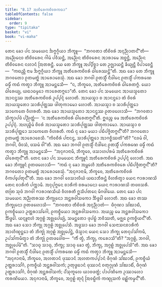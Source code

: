```yaml
---
title: "8.17 ᩋᨲᩥᩁᩮᨠᨧᩦᩅᩁᨠᨳᩣ"
tableOfContents: false
sidebar:
  order: 9
type: "tipitaka"
basket: "vi"
book: "vi-maha"
---
```



<DynamicBreadcrumb />

<Division number="347" book="vi-maha">

<Paragraph number="1646" book="vi-maha">
ᨲᩮᨶ ᨡᩮᩣ ᨸᨶ ᩈᨾᨿᩮᨶ ᨨᨻ᩠ᨻᨣ᩠ᨣᩥᨿᩣ ᨽᩥᨠ᩠ᨡᩪ—  “ᨽᨣᩅᨲᩣ ᨲᩥᨧᩦᩅᩁᩴ ᩋᨶᩩᨬ᩠ᨬᩣᨲᨶ᩺”ᨲᩥ—  ᩋᨬ᩠ᨬᩮᨶᩮᩅ ᨲᩥᨧᩦᩅᩁᩮᨶ ᨣᩤᨾᩴ ᨸᩅᩥᩈᨶ᩠ᨲᩥ, ᩋᨬ᩠ᨬᩮᨶ ᨲᩥᨧᩦᩅᩁᩮᨶ ᩋᩣᩁᩣᨾᩮ ᩋᨧ᩠ᨨᨶ᩠ᨲᩥ, ᩋᨬ᩠ᨬᩮᨶ ᨲᩥᨧᩦᩅᩁᩮᨶ ᨶᩉᩣᨶᩴ ᩒᨲᩁᨶ᩠ᨲᩥ. ᨿᩮ ᨲᩮ ᨽᩥᨠ᩠ᨡᩪ ᩋᨸ᩠ᨸᩥᨧ᩠ᨨᩣ ᨲᩮ ᩏᨩ᩠ᨫᩣᨿᨶ᩠ᨲᩥ ᨡᩥᨿ᩠ᨿᨶ᩠ᨲᩥ ᩅᩥᨸᩣᨧᩮᨶ᩠ᨲᩥ—  “ᨠᨳᨬ᩠ᩉᩥ ᨶᩣᨾ ᨨᨻ᩠ᨻᨣ᩠ᨣᩥᨿᩣ ᨽᩥᨠ᩠ᨡᩪ ᩋᨲᩥᩁᩮᨠᨧᩦᩅᩁᩴ ᨵᩤᩁᩮᩔᨶ᩠ᨲᩦ”ᨲᩥ. ᩋᨳ ᨡᩮᩣ ᨲᩮ ᨽᩥᨠ᩠ᨡᩪ ᨽᨣᩅᨲᩮᩣ ᩑᨲᨾᨲ᩠ᨳᩴ ᩋᩣᩁᩮᩣᨧᩮᩈᩩᩴ. ᩋᨳ ᨡᩮᩣ ᨽᨣᩅᩤ ᩑᨲᩈ᩠ᨾᩥᩴ ᨶᩥᨴᩤᨶᩮ ᩑᨲᩈ᩠ᨾᩥᩴ ᨸᨠᩁᨱᩮ ᨵᨾ᩠ᨾᩥᩴ ᨠᨳᩴ ᨠᨲ᩠ᩅᩣ ᨽᩥᨠ᩠ᨡᩪ ᩋᩣᨾᨶ᩠ᨲᩮᩈᩥ—  “ᨶ, ᨽᩥᨠ᩠ᨡᩅᩮ, ᩋᨲᩥᩁᩮᨠᨧᩦᩅᩁᩴ ᨵᩤᩁᩮᨲᨻ᩠ᨻᩴ. ᨿᩮᩣ ᨵᩤᩁᩮᨿ᩠ᨿ, ᨿᨳᩣᨵᨾ᩠ᨾᩮᩣ ᨠᩣᩁᩮᨲᨻ᩠ᨻᩮᩣ”ᨲᩥ.
</Paragraph>

<Paragraph number="1647" book="vi-maha">
ᨲᩮᨶ ᨡᩮᩣ ᨸᨶ ᩈᨾᨿᩮᨶ ᩋᩣᨿᩈ᩠ᨾᨲᩮᩣ ᩋᩣᨶᨶ᩠ᨴᩔ ᩋᨲᩥᩁᩮᨠᨧᩦᩅᩁᩴ ᩏᨸ᩠ᨸᨶ᩠ᨶᩴ ᩉᩮᩣᨲᩥ. ᩋᩣᨿᩈ᩠ᨾᩣ ᨧ ᩋᩣᨶᨶ᩠ᨴᩮᩣ ᨲᩴ ᨧᩦᩅᩁᩴ ᩋᩣᨿᩈ᩠ᨾᨲᩮᩣ ᩈᩣᩁᩥᨸᩩᨲ᩠ᨲᩔ ᨴᩤᨲᩩᨠᩣᨾᩮᩣ ᩉᩮᩣᨲᩥ. ᩋᩣᨿᩈ᩠ᨾᩣ ᨧ ᩈᩣᩁᩥᨸᩩᨲ᩠ᨲᩮᩣ ᩈᩣᨠᩮᨲᩮ ᩅᩥᩉᩁᨲᩥ. ᩋᨳ ᨡᩮᩣ ᩋᩣᨿᩈ᩠ᨾᨲᩮᩣ ᩋᩣᨶᨶ᩠ᨴᩔ ᩑᨲᨴᩉᩮᩣᩈᩥ—  “ᨽᨣᩅᨲᩣ ᩈᩥᨠ᩠ᨡᩣᨸᨴᩴ ᨸᨬ᩠ᨬᨲ᩠ᨲᩴ—  ‘ᨶ ᩋᨲᩥᩁᩮᨠᨧᩦᩅᩁᩴ ᨵᩤᩁᩮᨲᨻ᩠ᨻᨶ᩺’ᨲᩥ. ᩍᨴᨬ᩠ᨧ ᨾᩮ ᩋᨲᩥᩁᩮᨠᨧᩦᩅᩁᩴ ᩏᨸ᩠ᨸᨶ᩠ᨶᩴ. ᩋᩉᨬ᩠ᨧᩥᨾᩴ ᨧᩦᩅᩁᩴ ᩋᩣᨿᩈ᩠ᨾᨲᩮᩣ ᩈᩣᩁᩥᨸᩩᨲ᩠ᨲᩔ ᨴᩤᨲᩩᨠᩣᨾᩮᩣ. ᩋᩣᨿᩈ᩠ᨾᩣ ᨧ ᩈᩣᩁᩥᨸᩩᨲ᩠ᨲᩮᩣ ᩈᩣᨠᩮᨲᩮ ᩅᩥᩉᩁᨲᩥ. ᨠᨳᩴ ᨶᩩ ᨡᩮᩣ ᨾᨿᩣ ᨸᨭᩥᨸᨩ᩠ᨩᩥᨲᨻ᩠ᨻᨶ᩺”ᨲᩥ? ᨽᨣᩅᨲᩮᩣ ᩑᨲᨾᨲ᩠ᨳᩴ ᩋᩣᩁᩮᩣᨧᩮᩈᩥ. “ᨠᩦᩅᨧᩥᩁᩴ ᨸᨶᩣᨶᨶ᩠ᨴ, ᩈᩣᩁᩥᨸᩩᨲ᩠ᨲᩮᩣ ᩋᩣᨣᨧ᩠ᨨᩥᩔᨲᩦ”ᨲᩥ? “ᨶᩅᨾᩴ ᩅᩤ, ᨽᨣᩅᩤ, ᨴᩥᩅᩈᩴ, ᨴᩈᨾᩴ ᩅᩤ”ᨲᩥ. ᩋᨳ ᨡᩮᩣ ᨽᨣᩅᩤ ᩑᨲᩈ᩠ᨾᩥᩴ ᨶᩥᨴᩤᨶᩮ ᩑᨲᩈ᩠ᨾᩥᩴ ᨸᨠᩁᨱᩮ ᨵᨾ᩠ᨾᩥᩴ ᨠᨳᩴ ᨠᨲ᩠ᩅᩣ ᨽᩥᨠ᩠ᨡᩪ ᩋᩣᨾᨶ᩠ᨲᩮᩈᩥ—  “ᩋᨶᩩᨩᩣᨶᩣᨾᩥ, ᨽᩥᨠ᩠ᨡᩅᩮ, ᨴᩈᩣᩉᨸᩁᨾᩴ ᩋᨲᩥᩁᩮᨠᨧᩦᩅᩁᩴ ᨵᩤᩁᩮᨲᩩᨶ᩺”ᨲᩥ.
</Paragraph>

<Paragraph number="1648" book="vi-maha">
ᨲᩮᨶ ᨡᩮᩣ ᨸᨶ ᩈᨾᨿᩮᨶ ᨽᩥᨠ᩠ᨡᩪᨶᩴ ᩋᨲᩥᩁᩮᨠᨧᩦᩅᩁᩴ ᩏᨸ᩠ᨸᨶ᩠ᨶᩴ ᩉᩮᩣᨲᩥ. ᩋᨳ ᨡᩮᩣ ᨽᩥᨠ᩠ᨡᩪᨶᩴ ᩑᨲᨴᩉᩮᩣᩈᩥ—  “ᨠᨳᩴ ᨶᩩ ᨡᩮᩣ ᩋᨾ᩠ᩉᩮᩉᩥ ᩋᨲᩥᩁᩮᨠᨧᩦᩅᩁᩮ ᨸᨭᩥᨸᨩ᩠ᨩᩥᨲᨻ᩠ᨻᨶ᩺”ᨲᩥ? ᨽᨣᩅᨲᩮᩣ ᩑᨲᨾᨲ᩠ᨳᩴ ᩋᩣᩁᩮᩣᨧᩮᩈᩩᩴ. “ᩋᨶᩩᨩᩣᨶᩣᨾᩥ, ᨽᩥᨠ᩠ᨡᩅᩮ, ᩋᨲᩥᩁᩮᨠᨧᩦᩅᩁᩴ ᩅᩥᨠᨸ᩠ᨸᩮᨲᩩᨶ᩺”ᨲᩥ.
</Paragraph>

</Division>
<Division number="348" book="vi-maha">

<Paragraph number="1649" book="vi-maha">
ᩋᨳ ᨡᩮᩣ ᨽᨣᩅᩤ ᩅᩮᩈᩣᩃᩥᨿᩴ ᨿᨳᩣᨽᩥᩁᨶ᩠ᨲᩴ ᩅᩥᩉᩁᩥᨲ᩠ᩅᩣ ᨿᩮᨶ ᨻᩣᩁᩣᨱᩈᩦ ᨲᩮᨶ ᨧᩣᩁᩥᨠᩴ ᨸᨠ᩠ᨠᩣᨾᩥ. ᩋᨶᩩᨸᩩᨻ᩠ᨻᩮᨶ ᨧᩣᩁᩥᨠᩴ ᨧᩁᨾᩣᨶᩮᩣ ᨿᩮᨶ ᨻᩣᩁᩣᨱᩈᩦ ᨲᨴᩅᩈᩁᩥ. ᨲᨲᩕ ᩈᩩᨴᩴ ᨽᨣᩅᩤ ᨻᩣᩁᩣᨱᩈᩥᨿᩴ ᩅᩥᩉᩁᨲᩥ ᩍᩈᩥᨸᨲᨶᩮ ᨾᩥᨣᨴᩤᨿᩮ. ᨲᩮᨶ ᨡᩮᩣ ᨸᨶ ᩈᨾᨿᩮᨶ ᩋᨬ᩠ᨬᨲᩁᩔ ᨽᩥᨠ᩠ᨡᩩᨶᩮᩣ ᩋᨶ᩠ᨲᩁᩅᩤᩈᨠᩮᩣ ᨨᩥᨴ᩠ᨴᩮᩤ ᩉᩮᩣᨲᩥ. ᩋᨳ ᨡᩮᩣ ᨲᩔ ᨽᩥᨠ᩠ᨡᩩᨶᩮᩣ ᩑᨲᨴᩉᩮᩣᩈᩥ—  “ᨽᨣᩅᨲᩣ ᨲᩥᨧᩦᩅᩁᩴ ᩋᨶᩩᨬ᩠ᨬᩣᨲᩴ—  ᨴᩥᨣᩩᨱᩣ ᩈᩘᨥᩣᨭᩥ, ᩑᨠᨧ᩠ᨧᩥᨿᩮᩣ ᩏᨲ᩠ᨲᩁᩣᩈᩘᨣᩮᩤ, ᩑᨠᨧ᩠ᨧᩥᨿᩮᩣ ᩋᨶ᩠ᨲᩁᩅᩤᩈᨠᩮᩣ. ᩋᨿᨬ᩠ᨧ ᨾᩮ ᩋᨶ᩠ᨲᩁᩅᩤᩈᨠᩮᩣ ᨨᩥᨴ᩠ᨴᩮᩤ. ᨿᨶ᩠ᨶᩪᨶᩣᩉᩴ ᩋᨣ᩠ᨣᩊᩴ ᩋᨧ᩠ᨨᩩᨸᩮᨿ᩠ᨿᩴ, ᩈᨾᨶ᩠ᨲᨲᩮᩣ ᨴᩩᨸᨭ᩠ᨭᩴ ᨽᩅᩥᩔᨲᩥ, ᨾᨩ᩠ᨫᩮ ᩑᨠᨧ᩠ᨧᩥᨿᨶ᩺”ᨲᩥ. ᩋᨳ ᨡᩮᩣ ᩈᩮᩣ ᨽᩥᨠ᩠ᨡᩩ ᩋᨣ᩠ᨣᩊᩴ ᩋᨧ᩠ᨨᩩᨸᩮᩈᩥ. ᩋᨴ᩠ᨴᩈᩣ ᨡᩮᩣ ᨽᨣᩅᩤ ᩈᩮᨶᩣᩈᨶᨧᩣᩁᩥᨠᩴ ᩋᩣᩉᩥᨱ᩠ᨯᨶ᩠ᨲᩮᩣ ᨲᩴ ᨽᩥᨠ᩠ᨡᩩᩴ ᩋᨣ᩠ᨣᩊᩴ ᩋᨧ᩠ᨨᩩᨸᩮᨶ᩠ᨲᩴ, ᨴᩥᩈ᩠ᩅᩣᨶ ᨿᩮᨶ ᩈᩮᩣ ᨽᩥᨠ᩠ᨡᩩ ᨲᩮᨶᩩᨸᩈᩘᨠᨾᩥ, ᩏᨸᩈᩘᨠᨾᩥᨲ᩠ᩅᩣ ᨲᩴ ᨽᩥᨠ᩠ᨡᩩᩴ ᩑᨲᨴᩅᩮᩤᨧ—  “ᨠᩥᩴ ᨲ᩠ᩅᩴ, ᨽᩥᨠ᩠ᨡᩩ, ᨠᩁᩮᩣᩈᩦ”ᨲᩥ? “ᩋᨣ᩠ᨣᩊᩴ, ᨽᨣᩅᩤ, ᩋᨧ᩠ᨨᩩᨸᩮᨾᩦ”ᨲᩥ. “ᩈᩣᨵᩩ ᩈᩣᨵᩩ, ᨽᩥᨠ᩠ᨡᩩ; ᩈᩣᨵᩩ ᨡᩮᩣ ᨲ᩠ᩅᩴ, ᨽᩥᨠ᩠ᨡᩩ, ᩋᨣ᩠ᨣᩊᩴ ᩋᨧ᩠ᨨᩩᨸᩮᩈᩦ”ᨲᩥ.
</Paragraph>

<Paragraph number="1650" book="vi-maha">
ᩋᨳ ᨡᩮᩣ ᨽᨣᩅᩤ ᩑᨲᩈ᩠ᨾᩥᩴ ᨶᩥᨴᩤᨶᩮ ᩑᨲᩈ᩠ᨾᩥᩴ ᨸᨠᩁᨱᩮ ᨵᨾ᩠ᨾᩥᩴ ᨠᨳᩴ ᨠᨲ᩠ᩅᩣ ᨽᩥᨠ᩠ᨡᩪ ᩋᩣᨾᨶ᩠ᨲᩮᩈᩥ—  “ᩋᨶᩩᨩᩣᨶᩣᨾᩥ, ᨽᩥᨠ᩠ᨡᩅᩮ, ᩋᩉᨲᩣᨶᩴ ᨴᩩᩔᩣᨶᩴ ᩋᩉᨲᨠᨸ᩠ᨸᩣᨶᩴ ᨴᩥᨣᩩᨱᩴ ᩈᩘᨥᩣᨭᩥᩴ, ᩑᨠᨧ᩠ᨧᩥᨿᩴ ᩏᨲ᩠ᨲᩁᩣᩈᩘᨣᩴ, ᩑᨠᨧ᩠ᨧᩥᨿᩴ ᩋᨶ᩠ᨲᩁᩅᩤᩈᨠᩴ; ᩏᨲᩩᨴ᩠ᨵᨭᩣᨶᩴ ᨴᩩᩔᩣᨶᩴ ᨧᨲᩩᨣ᩠ᨣᩩᨱᩴ ᩈᩘᨥᩣᨭᩥᩴ, ᨴᩥᨣᩩᨱᩴ ᩏᨲ᩠ᨲᩁᩣᩈᩘᨣᩴ, ᨴᩥᨣᩩᨱᩴ ᩋᨶ᩠ᨲᩁᩅᩤᩈᨠᩴ; ᨸᩴᩈᩩᨠᩪᩃᩮ ᨿᩣᩅᨴᨲ᩠ᨳᩴ; ᨸᩣᨸᨱᩥᨠᩮ ᩏᩔᩣᩉᩮᩣ ᨠᩁᨱᩦᨿᩮᩣ. ᩋᨶᩩᨩᩣᨶᩣᨾᩥ, ᨽᩥᨠ᩠ᨡᩅᩮ, ᩋᨣ᩠ᨣᩊᩴ ᨲᩩᨶ᩠ᨶᩴ ᩒᩅᨭ᩠ᨭᩥᨠᩴ ᨠᨱ᩠ᨯᩩᩈᨠᩴ ᨴᩊ᩠ᩉᩦᨠᨾ᩠ᨾᨶ᩺”ᨲᩥ.
</Paragraph>
</Division>
